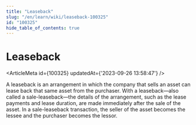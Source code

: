 ```yaml
---
title: "Leaseback"
slug: "/en/learn/wiki/leaseback-100325"
id: "100325"
hide_table_of_contents: true
---
```



# Leaseback

<ArticleMeta id={100325} updatedAt={'2023-09-26 13:58:47'} />
<div className='border-solid border-b border-t-0 my-4 border-[var(--ifm-color-gray-300)]' />

A leaseback is an arrangement in which the company that sells an asset can lease back that same asset from the purchaser. With a leaseback—also called a sale-leaseback—the details of the arrangement, such as the lease payments and lease duration, are made immediately after the sale of the asset. In a sale-leaseback transaction, the seller of the asset becomes the lessee and the purchaser becomes the lessor.
